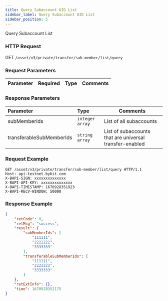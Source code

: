 ```yaml
---
title: Query Subaccount UID List
sidebar_label: Query Subaccount UID List
sidebar_position: 5
---
```



Query Subaccount List

### HTTP Request
GET `/asset/v3/private/transfer/sub-member/list/query`

### Request Parameters
| Parameter | Required | Type | Comments|
|:----- |:-------|:-----|------ |


### Response Parameters
| Parameter | Type | Comments|
|:----- |:-----|----- |
|subMemberIds |`integer array` |List of all subaccounts|
|transferableSubMemberIds|`string array`	|List of subaccounts that are universal transfer-enabled|

### Request Example

<Tabs>
<TabItem value="console" label="Console">

```http
GET /asset/v3/private/transfer/sub-member/list/query HTTP/1.1
Host: api-testnet.bybit.com
X-BAPI-SIGN: xxxxxxxxxxxxxx
X-BAPI-API-KEY: xxxxxxxxxxxxxx
X-BAPI-TIMESTAMP: 1670928351923
X-BAPI-RECV-WINDOW: 50000
```

</TabItem>
</Tabs>

### Response Example

<Tabs>
<TabItem value="js linear" label="assets">

```json
{
    "retCode": 0,
    "retMsg": "success",
    "result": {
        "subMemberIds": [
            "111111",
            "2222222",
            "3333333"
        ],
        "transferableSubMemberIds": [
            "111111",
            "2222222",
            "3333333"
        ]
    },
    "retExtInfo": {},
    "time": 1670928352175
}
```
</TabItem>
</Tabs>